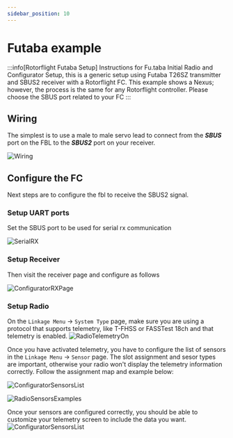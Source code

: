 ```yaml
---
sidebar_position: 10
---
```


# Futaba example 

:::info[Rotorflight Futaba Setup]
Instructions for Fu.taba Initial Radio and Configurator Setup, this is a generic setup using Futaba T26SZ transmitter and SBUS2 receiver with a Rotorflight FC. This example shows a Nexus; however, the process is the same for any Rotorflight controller. Please choose the SBUS port related to your FC
:::

## Wiring
The simplest is to use a male to male servo lead to connect from the ***SBUS*** port on the FBL to the ***SBUS2*** port on your receiver.

![Wiring](./img/wiring.jpg)

## Configure the FC
Next steps are to configure the fbl to receive the SBUS2 signal.

### Setup UART ports
Set the SBUS port to be used for serial rx communication

![SerialRX](./img/serialrx.png)

### Setup Receiver 
Then visit the receiver page and configure as follows

![ConfiguratorRXPage](./img/configurator.png)

### Setup Radio
On the ```Linkage Menu``` -> ```System Type``` page, make sure you are using a protocol that supports telemetry, like T-FHSS or FASSTest 18ch and that telemetry is enabled.
![RadioTelemetryOn](./img/telemetry-on.jpg)

Once you have activated telemetry, you have to configure the list of sensors in the ```Linkage Menu``` -> ```Sensor``` page. The slot assignment and sesor types are important, otherwise your radio won't display the telemetry information correctly.
Follow the assignment map and example below:

![ConfiguratorSensorsList](./img/sensors.png)

![RadioSensorsExamples](./img/sensors-example.jpg)

Once your sensors are configured correctly, you should be able to customize your telemetry screen to include the data you want. 
![ConfiguratorSensorsList](./img/telemetry-display.jpg)
